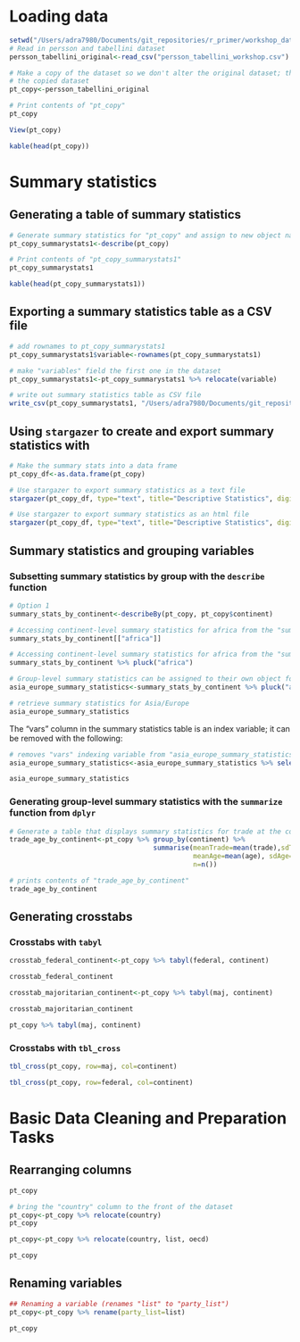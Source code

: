 # Loading data

```r
setwd("/Users/adra7980/Documents/git_repositories/r_primer/workshop_data")
# Read in persson and tabellini dataset
persson_tabellini_original<-read_csv("persson_tabellini_workshop.csv")
```

```r
# Make a copy of the dataset so we don't alter the original dataset; then, view
# the copied dataset 
pt_copy<-persson_tabellini_original
```

```r
# Print contents of "pt_copy"
pt_copy
```

```r
View(pt_copy)
```

```r
kable(head(pt_copy))
```

# Summary statistics

## Generating a table of summary statistics

```r
# Generate summary statistics for "pt_copy" and assign to new object named "pt_copy_summarystats1"
pt_copy_summarystats1<-describe(pt_copy)
```

```r
# Print contents of "pt_copy_summarystats1"
pt_copy_summarystats1
```

```r
kable(head(pt_copy_summarystats1))
```

## Exporting a summary statistics table as a CSV file

```r
# add rownames to pt_copy_summarystats1
pt_copy_summarystats1$variable<-rownames(pt_copy_summarystats1)

# make "variables" field the first one in the dataset
pt_copy_summarystats1<-pt_copy_summarystats1 %>% relocate(variable)
```

```r
# write out summary statistics table as CSV file
write_csv(pt_copy_summarystats1, "/Users/adra7980/Documents/git_repositories/r_primer/written_data/pt_copy_summarystats1.csv")
```

## Using ```stargazer``` to create and export summary statistics with

```r
# Make the summary stats into a data frame
pt_copy_df<-as.data.frame(pt_copy)
```

```r
# Use stargazer to export summary statistics as a text file
stargazer(pt_copy_df, type="text", title="Descriptive Statistics", digits=1, out="summary_stats.txt")
```

```r
# Use stargazer to export summary statistics as an html file
stargazer(pt_copy_df, type="text", title="Descriptive Statistics", digits=1, out="summary_stats.html")

```

## Summary statistics and grouping variables

### Subsetting summary statistics by group with the ```describe``` function

```r
# Option 1
summary_stats_by_continent<-describeBy(pt_copy, pt_copy$continent)
```

```r
# Accessing continent-level summary statistics for africa from the "summary_stats_by_continent" list
summary_stats_by_continent[["africa"]]
```

```r
# Accessing continent-level summary statistics for africa from the "summary_stats_by_continent" list; alternate syntax
summary_stats_by_continent %>% pluck("africa")
```

```r
# Group-level summary statistics can be assigned to their own object for easy retrieval
asia_europe_summary_statistics<-summary_stats_by_continent %>% pluck("asiae")
```

```r
# retrieve summary statistics for Asia/Europe 
asia_europe_summary_statistics
```

The "vars" column in the summary statistics table is an index variable; it can be removed with the following:


```r
# removes "vars" indexing variable from "asia_europe_summary_statistics"
asia_europe_summary_statistics<-asia_europe_summary_statistics %>% select(-vars)
```

```r
asia_europe_summary_statistics
```

### Generating group-level summary statistics with the ```summarize``` function from ```dplyr``` 

```r
# Generate a table that displays summary statistics for trade at the continent level and assign to object named "trade_age_by_continent"
trade_age_by_continent<-pt_copy %>% group_by(continent) %>% 
                                    summarise(meanTrade=mean(trade),sdTrade=sd(trade),
                                              meanAge=mean(age), sdAge=sd(age),
                                              n=n())
```

```r
# prints contents of "trade_age_by_continent"
trade_age_by_continent
```

## Generating crosstabs

### Crosstabs with ```tabyl```

```r
crosstab_federal_continent<-pt_copy %>% tabyl(federal, continent)

crosstab_federal_continent
```


```r
crosstab_majoritarian_continent<-pt_copy %>% tabyl(maj, continent)

crosstab_majoritarian_continent
```


```r
pt_copy %>% tabyl(maj, continent)
```

### Crosstabs with ```tbl_cross```

```r
tbl_cross(pt_copy, row=maj, col=continent)
```

```r
tbl_cross(pt_copy, row=federal, col=continent)
```

# Basic Data Cleaning and Preparation Tasks

## Rearranging columns

```r
pt_copy
```

```r
# bring the "country" column to the front of the dataset
pt_copy<-pt_copy %>% relocate(country)
pt_copy
```

```r
pt_copy<-pt_copy %>% relocate(country, list, oecd)

pt_copy
```

## Renaming variables

```r
## Renaming a variable (renames "list" to "party_list")
pt_copy<-pt_copy %>% rename(party_list=list)

pt_copy
```

















